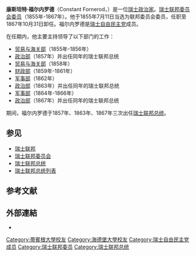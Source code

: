{{Infobox_ President
| name= {{lang|en| Constant Fornerod}}
| original_name =康斯坦特·福尔内罗德
| image= Constant Fornerod.jpg
| office2=[[瑞士联邦委员会委员|瑞士联邦委员会委员]]
| term_start2=1855年 
| term_end2=1867年
| birth_date=1819年5月30日
| death_date= 1899年11月27日
}}

'''康斯坦特·福尔内罗德'''（Constant Fornerod，{{bd|1819年|5月30日|1899年|11月27日|catIdx=F}}）是一位[[瑞士|瑞士]][[政治家|政治家]]。[[瑞士联邦委员会|瑞士联邦委员会]][[瑞士联邦委员会委员|委员]]（1855年-1867年）。他于1855年7月11日当选为联邦委员会委员，任职至1867年10月31日卸任。福尔内罗德是[[瑞士自由民主党|瑞士自由民主党]]成员。

在任期内，他主要主持领导了以下部门的工作：
* [[瑞士贸易与海关部|贸易与海关部]]（1855年-1856年）
* [[瑞士政治部|政治部]]（1857年）并出任同年的瑞士联邦总统
* [[瑞士贸易与海关部|贸易与海关部]]（1858年）
* [[瑞士财政部|财政部]]（1859年-1861年）
* [[瑞士军事部|军事部]]（1862年）
* [[瑞士政治部|政治部]]（1863年）并出任同年的瑞士联邦总统
* [[瑞士军事部|军事部]]（1864年-1866年）
* [[瑞士政治部|政治部]]（1867年）并出任同年的瑞士联邦总统

期间，福尔内罗德于1857年、1863年、1867年三次出任[[瑞士联邦总统|瑞士联邦总统]]。

== 参见 ==
* [[瑞士联邦|瑞士联邦]]
* [[瑞士联邦委员会|瑞士联邦委员会]] 
* [[瑞士联邦总统|瑞士联邦总统]] 
* [[瑞士联邦总统列表|瑞士联邦总统列表]] 

== 参考文献 ==

== 外部連結 ==
* {{HDS|4321}}

{{start box}}
{{succession box | before = [[卡尔·卡佩勒|卡尔·卡佩勒]]<br />（Karl Kappeler） | title = [[瑞士联邦委员会主席|瑞士联邦委员会主席]] | years = 1855年 | after = [[萨缪尔·施瓦茨|萨缪尔·施瓦茨]]<br />（Samuel Schwarz）}}
{{succession box | before = [[亨利·德瑞|亨利·德瑞]] | title = [[瑞士联邦委员会委员|瑞士联邦委员会委员]] | years = 1855年–1867年 | after = [[维克多·鲁菲|维克多·鲁菲]]<br />（Victor Ruffy）}}
{{end box}}

{{Authority control}}
{{DEFAULTSORT:Fornerod, Constant}} 
{{Switzerland-politician-stub}}

[[Category:蒂賓根大學校友|Category:蒂賓根大學校友]]
[[Category:海德堡大學校友|Category:海德堡大學校友]]
[[Category:瑞士自由民主党成员|Category:瑞士自由民主党成员]]
[[Category:瑞士联邦委员|Category:瑞士联邦委员]]
[[Category:瑞士联邦总统|Category:瑞士联邦总统]]